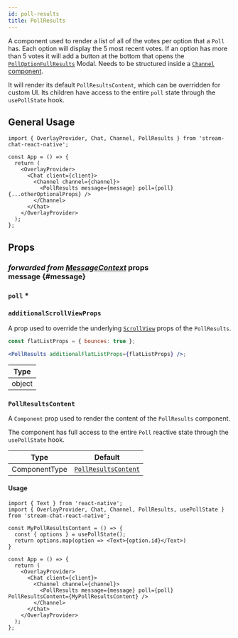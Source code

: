 ```yaml
---
id: poll-results
title: PollResults
---
```



A component used to render a list of all of the votes per option that a `Poll` has. Each option will display the 5 most recent votes. If an option has more than 5 votes it will add a button at the bottom that opens the [`PollOptionFullResults`](./poll-option-full-results.mdx) Modal. Needs to be structured inside a [`Channel` component](../core-components/channel).

It will render its default `PollResultsContent`, which can be overridden for custom UI. Its children have access to the entire `poll` state through the `usePollState` hook.

## General Usage

```tsx
import { OverlayProvider, Chat, Channel, PollResults } from 'stream-chat-react-native';

const App = () => {
  return (
    <OverlayProvider>
      <Chat client={client}>
        <Channel channel={channel}>
          <PollResults message={message} poll={poll} {...otherOptionalProps} />
        </Channel>
      </Chat>
    </OverlayProvider>
  );
};
```

## Props

### <div class="label description">_forwarded from [MessageContext](../../contexts/message-context#message)_ props</div> message {#message}

<MessageProp />

### `poll` *

<Poll />

### `additionalScrollViewProps`

A prop used to override the underlying [`ScrollView`](https://reactnative.dev/docs/scrollview#props) props of the `PollResults`.

```jsx
const flatListProps = { bounces: true };

<PollResults additionalFlatListProps={flatListProps} />;
```

| Type   |
| ------ |
| object |

### `PollResultsContent`

A `Component` prop used to render the content of the `PollResults` component.

The component has full access to the entire `Poll` reactive state through the `usePollState` hook.

| Type          | Default                                        |
| ------------- | ---------------------------------------------- |
| ComponentType | [`PollResultsContent`](https://github.com/GetStream/stream-chat-react-native/blob/main/package/src/components/Poll/PollResults.tsx) |

#### Usage

```tsx
import { Text } from 'react-native';
import { OverlayProvider, Chat, Channel, PollResults, usePollState } from 'stream-chat-react-native';

const MyPollResultsContent = () => {
  const { options } = usePollState();
  return options.map(option => <Text>{option.id}</Text>)
}

const App = () => {
  return (
    <OverlayProvider>
      <Chat client={client}>
        <Channel channel={channel}>
          <PollResults message={message} poll={poll} PollResultsContent={MyPollResultsContent} />
        </Channel>
      </Chat>
    </OverlayProvider>
  );
};
```
